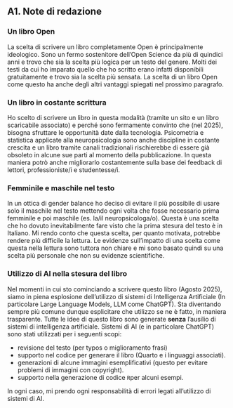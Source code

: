 ## A1. Note di redazione {.unnumbered}

### Un libro Open
La scelta di scrivere un libro completamente Open è principalmente ideologico. Sono un fermo sostenitore dell'Open Science da più di quindici anni e trovo che sia la scelta più logica per un testo del genere. Molti dei testi da cui ho imparato quello che ho scritto erano infatti disponibili gratuitamente e trovo sia la scelta più sensata. La scelta di un libro Open come questo ha anche degli altri vantaggi spiegati nel prossimo paragrafo.

### Un libro in costante scrittura
Ho scelto di scrivere un libro in questa modalità (tramite un sito e un libro scaricabile associato) e perché sono fermamente convinto che (nel 2025), bisogna sfruttare le opportunità date dalla tecnologia.
Psicometria e statistica applicate alla neuropsicologia sono anche discipline in costante crescita e un libro tramite canali tradizionali rischierebbe di essere già obsoleto in alcune sue parti al momento della pubblicazione. In questa maniera potrò anche migliorarlo costantemente sulla base dei feedback di lettori, professioniste/i e studentesse/i. 

### Femminile e maschile nel testo
In un ottica di gender balance ho deciso di evitare il più possibile di usare solo il maschile nel testo mettendo ogni volta che fosse necessario prima femminile e poi maschile (es. la/il neuropsicologa/o). Questa è una scelta che ho dovuto inevitabilmente fare visto che la prima stesura del testo è in Italiano. Mi rendo conto che questa scelta, per quanto motivata, potrebbe rendere più difficile la lettura. Le evidenze sull'impatto di una scelta come questa nella lettura sono tuttora non chiare e mi sono basato quindi su una scelta più personale che non su evidenze scientifiche.

### Utilizzo di AI nella stesura del libro
Nel momenti in cui sto cominciando a scrivere questo libro (Agosto 2025), siamo in piena esplosione dell'utilizzo di sistemi di Intelligenza Artificiale (In particolare Large Language Models, LLM come ChatGPT). Sta diventando sempre più comune dunque esplicitare che utilizzo se ne è fatto, in maniera trasparente. 
Tutte le idee di questo libro sono generate **senza** l'ausilio di sistemi di intelligenza artificiale.
Sistemi di AI (e in particolare ChatGPT) sono stati utilizzati per i seguenti scopi:

* revisione del testo (per typos o miglioramento frasi)
* supporto nel codice per generare il libro (Quarto e i linguaggi associati).
* generazioni di alcune immagini esemplificativi (questo per evitare problemi di immagini con copyright).
* supporto nella generazione di codice `R`per alcuni esempi.

In ogni caso, mi prendo ogni responsabilità di errori legati all'utilizzo di sistemi di AI.